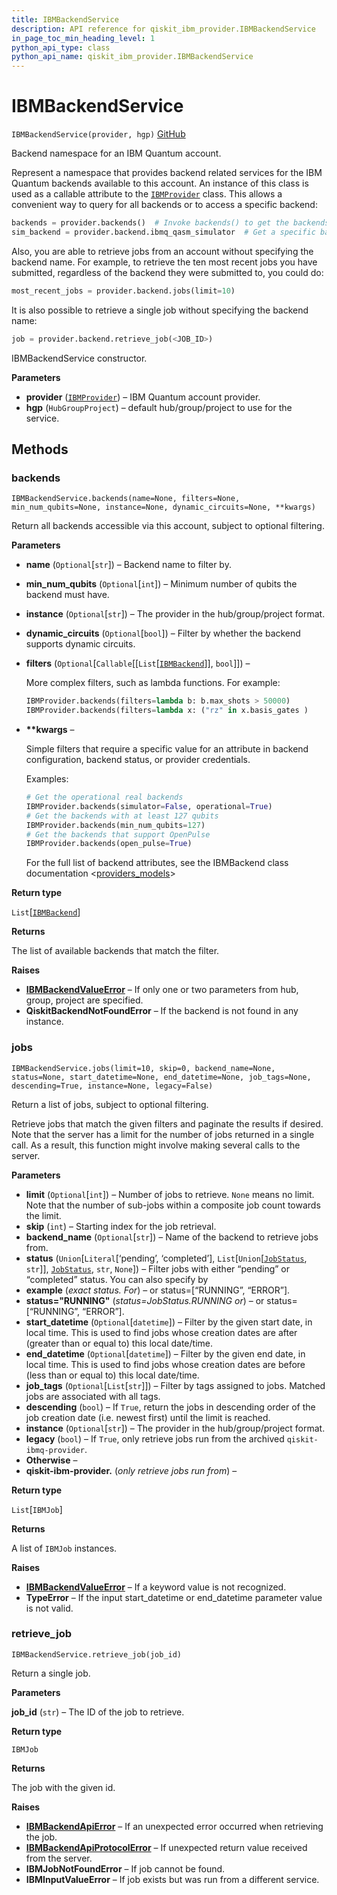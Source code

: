 ```yaml
---
title: IBMBackendService
description: API reference for qiskit_ibm_provider.IBMBackendService
in_page_toc_min_heading_level: 1
python_api_type: class
python_api_name: qiskit_ibm_provider.IBMBackendService
---
```


# IBMBackendService

<span id="qiskit_ibm_provider.IBMBackendService" />

`IBMBackendService(provider, hgp)` [GitHub](https://github.com/qiskit/qiskit-ibm-provider/tree/stable/0.7/qiskit_ibm_provider/ibm_backend_service.py "view source code")

Backend namespace for an IBM Quantum account.

Represent a namespace that provides backend related services for the IBM Quantum backends available to this account. An instance of this class is used as a callable attribute to the [`IBMProvider`](qiskit_ibm_provider.IBMProvider "qiskit_ibm_provider.IBMProvider") class. This allows a convenient way to query for all backends or to access a specific backend:

```python
backends = provider.backends()  # Invoke backends() to get the backends.
sim_backend = provider.backend.ibmq_qasm_simulator  # Get a specific backend instance.
```

Also, you are able to retrieve jobs from an account without specifying the backend name. For example, to retrieve the ten most recent jobs you have submitted, regardless of the backend they were submitted to, you could do:

```python
most_recent_jobs = provider.backend.jobs(limit=10)
```

It is also possible to retrieve a single job without specifying the backend name:

```python
job = provider.backend.retrieve_job(<JOB_ID>)
```

IBMBackendService constructor.

**Parameters**

*   **provider** ([`IBMProvider`](qiskit_ibm_provider.IBMProvider "qiskit_ibm_provider.ibm_provider.IBMProvider")) – IBM Quantum account provider.
*   **hgp** (`HubGroupProject`) – default hub/group/project to use for the service.

## Methods

<span id="ibmbackendservice-backends" />

### backends

<span id="qiskit_ibm_provider.IBMBackendService.backends" />

`IBMBackendService.backends(name=None, filters=None, min_num_qubits=None, instance=None, dynamic_circuits=None, **kwargs)`

Return all backends accessible via this account, subject to optional filtering.

**Parameters**

*   **name** (`Optional`\[`str`]) – Backend name to filter by.

*   **min\_num\_qubits** (`Optional`\[`int`]) – Minimum number of qubits the backend must have.

*   **instance** (`Optional`\[`str`]) – The provider in the hub/group/project format.

*   **dynamic\_circuits** (`Optional`\[`bool`]) – Filter by whether the backend supports dynamic circuits.

*   **filters** (`Optional`\[`Callable`\[\[`List`\[[`IBMBackend`](qiskit_ibm_provider.IBMBackend "qiskit_ibm_provider.ibm_backend.IBMBackend")]], `bool`]]) –

    More complex filters, such as lambda functions. For example:

    ```python
    IBMProvider.backends(filters=lambda b: b.max_shots > 50000)
    IBMProvider.backends(filters=lambda x: ("rz" in x.basis_gates )
    ```

*   **\*\*kwargs** –

    Simple filters that require a specific value for an attribute in backend configuration, backend status, or provider credentials.

    Examples:

    ```python
    # Get the operational real backends
    IBMProvider.backends(simulator=False, operational=True)
    # Get the backends with at least 127 qubits
    IBMProvider.backends(min_num_qubits=127)
    # Get the backends that support OpenPulse
    IBMProvider.backends(open_pulse=True)
    ```

    For the full list of backend attributes, see the IBMBackend class documentation \<[providers\_models](/api/qiskit/providers_models)>

**Return type**

`List`\[[`IBMBackend`](qiskit_ibm_provider.IBMBackend "qiskit_ibm_provider.ibm_backend.IBMBackend")]

**Returns**

The list of available backends that match the filter.

**Raises**

*   [**IBMBackendValueError**](qiskit_ibm_provider.IBMBackendValueError "qiskit_ibm_provider.IBMBackendValueError") – If only one or two parameters from hub, group, project are specified.
*   **QiskitBackendNotFoundError** – If the backend is not found in any instance.

<span id="ibmbackendservice-jobs" />

### jobs

<span id="qiskit_ibm_provider.IBMBackendService.jobs" />

`IBMBackendService.jobs(limit=10, skip=0, backend_name=None, status=None, start_datetime=None, end_datetime=None, job_tags=None, descending=True, instance=None, legacy=False)`

Return a list of jobs, subject to optional filtering.

Retrieve jobs that match the given filters and paginate the results if desired. Note that the server has a limit for the number of jobs returned in a single call. As a result, this function might involve making several calls to the server.

**Parameters**

*   **limit** (`Optional`\[`int`]) – Number of jobs to retrieve. `None` means no limit. Note that the number of sub-jobs within a composite job count towards the limit.
*   **skip** (`int`) – Starting index for the job retrieval.
*   **backend\_name** (`Optional`\[`str`]) – Name of the backend to retrieve jobs from.
*   **status** (`Union`\[`Literal`\[‘pending’, ‘completed’], `List`\[`Union`\[[`JobStatus`](/api/qiskit/qiskit.providers.JobStatus "(in Qiskit v0.45)"), `str`]], [`JobStatus`](/api/qiskit/qiskit.providers.JobStatus "(in Qiskit v0.45)"), `str`, `None`]) – Filter jobs with either “pending” or “completed” status. You can also specify by
*   **example** (*exact status. For*) – or status=\[“RUNNING”, “ERROR”].
*   **status="RUNNING"** (*status=JobStatus.RUNNING or*) – or status=\[“RUNNING”, “ERROR”].
*   **start\_datetime** (`Optional`\[`datetime`]) – Filter by the given start date, in local time. This is used to find jobs whose creation dates are after (greater than or equal to) this local date/time.
*   **end\_datetime** (`Optional`\[`datetime`]) – Filter by the given end date, in local time. This is used to find jobs whose creation dates are before (less than or equal to) this local date/time.
*   **job\_tags** (`Optional`\[`List`\[`str`]]) – Filter by tags assigned to jobs. Matched jobs are associated with all tags.
*   **descending** (`bool`) – If `True`, return the jobs in descending order of the job creation date (i.e. newest first) until the limit is reached.
*   **instance** (`Optional`\[`str`]) – The provider in the hub/group/project format.
*   **legacy** (`bool`) – If `True`, only retrieve jobs run from the archived `qiskit-ibmq-provider`.
*   **Otherwise** –
*   **qiskit-ibm-provider.** (*only retrieve jobs run from*) –

**Return type**

`List`\[`IBMJob`]

**Returns**

A list of `IBMJob` instances.

**Raises**

*   [**IBMBackendValueError**](qiskit_ibm_provider.IBMBackendValueError "qiskit_ibm_provider.IBMBackendValueError") – If a keyword value is not recognized.
*   **TypeError** – If the input start\_datetime or end\_datetime parameter value is not valid.

<span id="ibmbackendservice-retrieve-job" />

### retrieve\_job

<span id="qiskit_ibm_provider.IBMBackendService.retrieve_job" />

`IBMBackendService.retrieve_job(job_id)`

Return a single job.

**Parameters**

**job\_id** (`str`) – The ID of the job to retrieve.

**Return type**

`IBMJob`

**Returns**

The job with the given id.

**Raises**

*   [**IBMBackendApiError**](qiskit_ibm_provider.IBMBackendApiError "qiskit_ibm_provider.IBMBackendApiError") – If an unexpected error occurred when retrieving the job.
*   [**IBMBackendApiProtocolError**](qiskit_ibm_provider.IBMBackendApiProtocolError "qiskit_ibm_provider.IBMBackendApiProtocolError") – If unexpected return value received from the server.
*   **IBMJobNotFoundError** – If job cannot be found.
*   **IBMInputValueError** – If job exists but was run from a different service.


